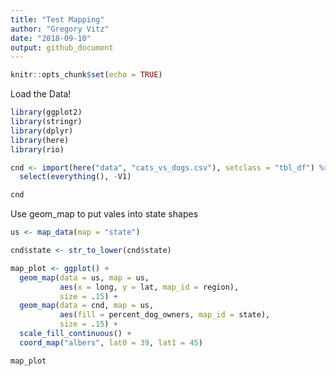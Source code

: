 ```yaml
---
title: "Test Mapping"
author: "Gregory Vitz"
date: "2018-09-10"
output: github_document
---
```


```r
knitr::opts_chunk$set(echo = TRUE)
```

Load the Data!

```r
library(ggplot2)
library(stringr)
library(dplyr)
library(here)
library(rio)

cnd <- import(here("data", "cats_vs_dogs.csv"), setclass = "tbl_df") %>% 
  select(everything(), -V1)
```

```r
cnd
```

Use geom_map to put vales into state shapes

```r
us <- map_data(map = "state")

cnd$state <- str_to_lower(cnd$state)

map_plot <- ggplot() +
  geom_map(data = us, map = us,
           aes(x = long, y = lat, map_id = region),
           size = .15) +
  geom_map(data = cnd, map = us,
           aes(fill = percent_dog_owners, map_id = state),
           size = .15) +
  scale_fill_continuous() +
  coord_map("albers", lat0 = 39, lat1 = 45)

map_plot
```

